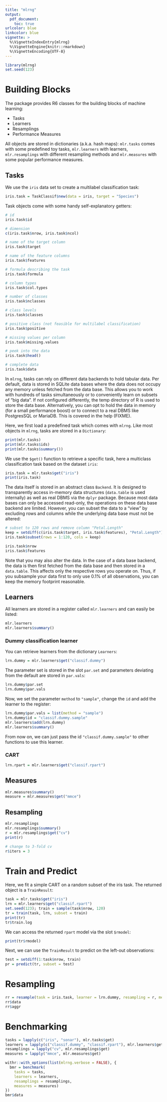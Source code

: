 ```yaml
---
title: "mlrng"
output:
  pdf_document:
    toc: true
urlcolor: blue
linkcolor: blue
vignette: >
  %\VignetteIndexEntry{mlrng}
  %\VignetteEngine{knitr::rmarkdown}
  %\VignetteEncoding{UTF-8}
---
```

```r
library(mlrng)
set.seed(123)
```
# Building Blocks

The package provides R6 classes for the building blocks of machine learning:

* Tasks
* Learners
* Resamplings
* Performance Measures

All objects are stored in dictionaries (a.k.a. hash maps):
`mlr.tasks` comes with some predefined toy tasks, `mlr.learners` with learners, `mlr.resamplings` with different resampling methods and `mlr.measures` with some popular performance measures.

## Tasks

We use the `iris` data set to create a multilabel classification task:
```r
iris.task = TaskClassif$new(data = iris, target = "Species")
```

Task objects come with some handy self-explanatory getters:
```r
# id
iris.task$id

# dimension
c(iris.task$nrow, iris.task$ncol)

# name of the target column
iris.task$target

# name of the feature columns
iris.task$features

# formula describing the task
iris.task$formula

# column types
iris.task$col.types

# number of classes
iris.task$nclasses

# class levels
iris.task$classes

# positive class (not feasible for multilabel classification)
iris.task$positive

# missing values per column
iris.task$missing.values

# peek into the data
iris.task$head()

# complete data
iris.task$data
```
In `mlrng`, tasks can rely on different data backends to hold tabular data.
Per default, data is stored in SQLite data bases where the data does not occupy any memory unless fetched from the data base.
This allows you to work with hundreds of tasks simultaneously or to conveniently learn on subsets of "big data".
If not configured differently, the temp directory of R is used to store the data base.
Alternatively, you can opt to hold the data in memory (for a small performance boost) or to connect to a real DBMS like PostgresSQL or MariaDB.
This is covered in the help (FIXME).


Here, we first load a predefined task which comes with `mlrng`.
Like most objects in `mlrng`, tasks are stored in a `Dictionary`:
```r
print(mlr.tasks)
print(mlr.tasks$ids)
print(mlr.tasks$summary())
```
We use the `$get()` function to retrieve a specific task, here a multiclass classification task based on the dataset `iris`:
```r
iris.task = mlr.tasks$get("iris")
print(iris.task)
```
The data itself is stored in an abstract class `Backend`.
It is designed to transparently access in-memory data structures (`data.table` is used internally) as well as real DBMS via the `dplyr` package.
Because most data bases can only be accessed read-only, the operations on these data base backend are limited.
However, you can subset the data to a "view" by excluding rows and columns while the underlying data base must not be altered:
```r
# subset to 120 rows and remove column "Petal.Length"
keep = setdiff(c(iris.task$target, iris.task$features), "Petal.Length")
iris.task$subset(rows = 1:120, cols = keep)

iris.task$nrow
iris.task$features
```
Note that you may also alter the data.
In the case of a data base backend, the data is then first fetched from the data base and then stored in a `data.table`.
This affects only the respective rows you operate on.
Thus, if you subsample your data first to only use 0.1% of all observations, you can keep the memory footprint reasonable.


## Learners

All learners are stored in a register called `mlr.learners` and can easily be listed:
```r
mlr.learners
mlr.learners$summary()
```

### Dummy classification learner

You can retrieve learners from the dictionary `Learners`:
```r
lrn.dummy = mlr.learners$get("classif.dummy")
```

The parameter set is stored in the slot `par.set` and parameters deviating from the default are stored in `par.vals`:
```r
lrn.dummy$par.set
lrn.dummy$par.vals
```

Now, we set the parameter `method` to `"sample"`, change the `id` and add the learner to the register:
```r
lrn.dummy$par.vals = list(method = "sample")
lrn.dummy$id = "classif.dummy.sample"
mlr.learners$add(lrn.dummy)
mlr.learners$summary()
```
From now on, we can just pass the id `"classif.dummy.sample"` to other functions to use this learner.

### CART

```r
lrn.rpart = mlr.learners$get("classif.rpart")
```

## Measures

```r
mlr.measures$summary()
measure = mlr.measures$get("mmce")
```

## Resampling

```r
mlr.resamplings
mlr.resamplings$summary()
r = mlr.resamplings$get("cv")
print(r)

# change to 3-fold cv
r$iters = 3
```

# Train and Predict

Here, we fit a simple CART on a random subset of the iris task.
The returned object is a `TrainResult`:
```r
task = mlr.tasks$get("iris")
lrn = mlr.learners$get("classif.rpart")
set.seed(123); train = sample(task$nrow, 120)
tr = train(task, lrn, subset = train)
print(tr)
tr$train.log
```
We can access the returned `rpart` model via the slot `$rmodel`:
```r
print(tr$rmodel)
```

Next, we can use the `TrainResult` to predict on the left-out observations:
```r
test = setdiff(1:task$nrow, train)
pr = predict(tr, subset = test)
```



# Resampling

```r
rr = resample(task = iris.task, learner = lrn.dummy, resampling = r, measures = list(measure))
rr$data
rr$aggr
```

# Benchmarking

```r
tasks = lapply(c("iris", "sonar"), mlr.tasks$get)
learners = lapply(c("classif.dummy", "classif.rpart"), mlr.learners$get)
resamplings = lapply("cv", mlr.resamplings$get)
measures = lapply("mmce", mlr.measures$get)

withr::with_options(list(mlrng.verbose = FALSE), {
  bmr = benchmark(
    tasks = tasks,
    learners = learners,
    resamplings = resamplings,
    measures = measures)
})
bmr$data
```
